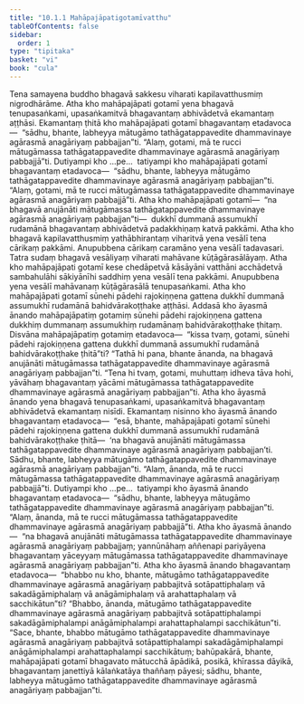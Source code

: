 ```yaml
---
title: "10.1.1 Mahāpajāpatigotamīvatthu"
tableOfContents: false
sidebar:
  order: 1
type: "tipitaka"
basket: "vi"
book: "cula"
---
```



<DynamicBreadcrumb />

<Division number="402" book="cula" e="ch" v="4" p="442">

<Paragraph number="1964" book="cula">
Tena samayena buddho bhagavā sakkesu viharati kapilavatthusmiṃ nigrodhārāme. Atha kho mahāpajāpati gotamī yena bhagavā tenupasaṅkami, upasaṅkamitvā bhagavantaṃ abhivādetvā ekamantaṃ aṭṭhāsi. Ekamantaṃ ṭhitā kho mahāpajāpati gotamī bhagavantaṃ etadavoca—  “sādhu, bhante, labheyya mātugāmo tathāgatappavedite dhammavinaye agārasmā anagāriyaṃ pabbajjan”ti. “Alaṃ, gotami, mā te rucci mātugāmassa tathāgatappavedite dhammavinaye agārasmā anagāriyaṃ pabbajjā”ti.
</Paragraph>

<Paragraph number="1965" book="cula">
Dutiyampi kho …pe…  tatiyampi kho mahāpajāpati gotamī bhagavantaṃ etadavoca—  “sādhu, bhante, labheyya mātugāmo tathāgatappavedite dhammavinaye agārasmā anagāriyaṃ pabbajjan”ti. “Alaṃ, gotami, mā te rucci mātugāmassa tathāgatappavedite dhammavinaye agārasmā anagāriyaṃ pabbajjā”ti. Atha kho mahāpajāpati gotamī—  “na bhagavā anujānāti mātugāmassa tathāgatappavedite dhammavinaye agārasmā anagāriyaṃ pabbajjan”ti—  dukkhī dummanā assumukhī rudamānā bhagavantaṃ abhivādetvā padakkhiṇaṃ katvā pakkāmi.
</Paragraph>

<Paragraph number="1966" book="cula">
Atha kho bhagavā kapilavatthusmiṃ yathābhirantaṃ viharitvā yena vesālī tena cārikaṃ pakkāmi. Anupubbena cārikaṃ caramāno yena vesālī tadavasari. Tatra sudaṃ bhagavā vesāliyaṃ viharati mahāvane kūṭāgārasālāyaṃ. Atha kho mahāpajāpati gotamī kese chedāpetvā kāsāyāni vatthāni acchādetvā sambahulāhi sākiyānīhi saddhiṃ yena vesālī tena pakkāmi. Anupubbena yena vesālī mahāvanaṃ kūṭāgārasālā tenupasaṅkami. Atha kho mahāpajāpati gotamī sūnehi pādehi rajokiṇṇena gattena dukkhī dummanā assumukhī rudamānā bahidvārakoṭṭhake aṭṭhāsi. Addasā kho āyasmā ānando mahāpajāpatiṃ gotamiṃ sūnehi pādehi rajokiṇṇena gattena dukkhiṃ dummanaṃ assumukhiṃ rudamānaṃ bahidvārakoṭṭhake ṭhitaṃ. Disvāna mahāpajāpatiṃ gotamiṃ etadavoca—  “kissa tvaṃ, gotami, sūnehi pādehi rajokiṇṇena gattena dukkhī dummanā assumukhī rudamānā bahidvārakoṭṭhake ṭhitā”ti? “Tathā hi pana, bhante ānanda, na bhagavā anujānāti mātugāmassa tathāgatappavedite dhammavinaye agārasmā anagāriyaṃ pabbajjan”ti. “Tena hi tvaṃ, gotami, muhuttaṃ idheva tāva hohi, yāvāhaṃ bhagavantaṃ yācāmi mātugāmassa tathāgatappavedite dhammavinaye agārasmā anagāriyaṃ pabbajjan”ti.
</Paragraph>

<Paragraph number="1967" book="cula">
Atha kho āyasmā ānando yena bhagavā tenupasaṅkami, upasaṅkamitvā bhagavantaṃ abhivādetvā ekamantaṃ nisīdi. Ekamantaṃ nisinno kho āyasmā ānando bhagavantaṃ etadavoca—  “esā, bhante, mahāpajāpati gotamī sūnehi pādehi rajokiṇṇena gattena dukkhī dummanā assumukhī rudamānā bahidvārakoṭṭhake ṭhitā—  ‘na bhagavā anujānāti mātugāmassa tathāgatappavedite dhammavinaye agārasmā anagāriyaṃ pabbajjan’ti. Sādhu, bhante, labheyya mātugāmo tathāgatappavedite dhammavinaye agārasmā anagāriyaṃ pabbajjan”ti. “Alaṃ, ānanda, mā te rucci mātugāmassa tathāgatappavedite dhammavinaye agārasmā anagāriyaṃ pabbajjā”ti. Dutiyampi kho …pe…  tatiyampi kho āyasmā ānando bhagavantaṃ etadavoca—  “sādhu, bhante, labheyya mātugāmo tathāgatappavedite dhammavinaye agārasmā anagāriyaṃ pabbajjan”ti. “Alaṃ, ānanda, mā te rucci mātugāmassa tathāgatappavedite dhammavinaye agārasmā anagāriyaṃ pabbajjā”ti.
</Paragraph>

<Paragraph number="1968" book="cula">
Atha kho āyasmā ānando—  “na bhagavā anujānāti mātugāmassa tathāgatappavedite dhammavinaye agārasmā anagāriyaṃ pabbajjaṃ; yannūnāhaṃ aññenapi pariyāyena bhagavantaṃ yāceyyaṃ mātugāmassa tathāgatappavedite dhammavinaye agārasmā anagāriyaṃ pabbajjan”ti. Atha kho āyasmā ānando bhagavantaṃ etadavoca—  “bhabbo nu kho, bhante, mātugāmo tathāgatappavedite dhammavinaye agārasmā anagāriyaṃ pabbajitvā sotāpattiphalaṃ vā sakadāgāmiphalaṃ vā anāgāmiphalaṃ vā arahattaphalaṃ vā sacchikātun”ti? “Bhabbo, ānanda, mātugāmo tathāgatappavedite dhammavinaye agārasmā anagāriyaṃ pabbajitvā sotāpattiphalampi sakadāgāmiphalampi anāgāmiphalampi arahattaphalampi sacchikātun”ti. “Sace, bhante, bhabbo mātugāmo tathāgatappavedite dhammavinaye agārasmā anagāriyaṃ pabbajitvā sotāpattiphalampi sakadāgāmiphalampi anāgāmiphalampi arahattaphalampi sacchikātuṃ; bahūpakārā, bhante, mahāpajāpati gotamī bhagavato mātucchā āpādikā, posikā, khīrassa dāyikā, bhagavantaṃ janettiyā kālaṅkatāya thaññaṃ pāyesi; sādhu, bhante, labheyya mātugāmo tathāgatappavedite dhammavinaye agārasmā anagāriyaṃ pabbajjan”ti.
</Paragraph>
</Division>
